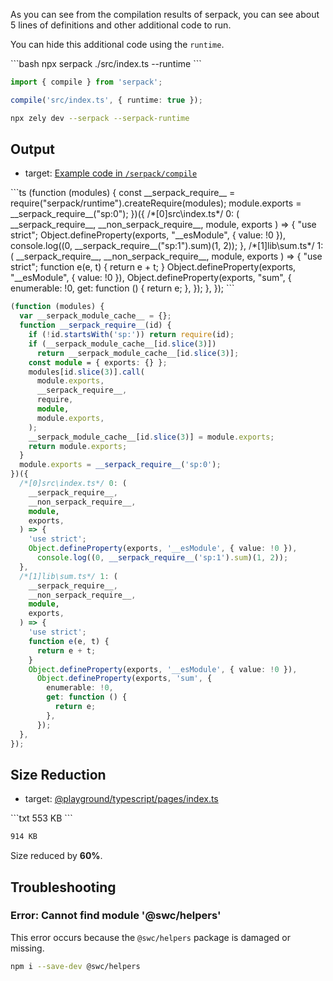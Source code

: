 As you can see from the compilation results of serpack, you can see about 5 lines of definitions and other additional code to run.

You can hide this additional code using the `runtime`.

<Tabs>
<TabItem id="CLI">
```bash
npx serpack ./src/index.ts --runtime
```

</TabItem>
<TabItem id="JavaScript">

```ts
import { compile } from 'serpack';

compile('src/index.ts', { runtime: true });
```

</TabItem>
<TabItem id="zely-cli">

```bash
npx zely dev --serpack --serpack-runtime
```

</TabItem>
</Tabs>

## Output

- target: [Example code in `/serpack/compile`](/serpack/compile)

<Tabs>
<TabItem id="Enable runtime">
```ts
(function (modules) {
  const __serpack_require__ = require("serpack/runtime").createRequire(modules);
  module.exports = __serpack_require__("sp:0");
})({
  /*[0]src\index.ts*/ 0: (
    __serpack_require__,
    __non_serpack_require__,
    module,
    exports
  ) => {
    "use strict";
    Object.defineProperty(exports, "__esModule", { value: !0 }),
      console.log((0, __serpack_require__("sp:1").sum)(1, 2));
  },
  /*[1]lib\sum.ts*/ 1: (
    __serpack_require__,
    __non_serpack_require__,
    module,
    exports
  ) => {
    "use strict";
    function e(e, t) {
      return e + t;
    }
    Object.defineProperty(exports, "__esModule", { value: !0 }),
      Object.defineProperty(exports, "sum", {
        enumerable: !0,
        get: function () {
          return e;
        },
      });
  },
});
```

</TabItem>
<TabItem id="Disable runtime">

```ts
(function (modules) {
  var __serpack_module_cache__ = {};
  function __serpack_require__(id) {
    if (!id.startsWith('sp:')) return require(id);
    if (__serpack_module_cache__[id.slice(3)])
      return __serpack_module_cache__[id.slice(3)];
    const module = { exports: {} };
    modules[id.slice(3)].call(
      module.exports,
      __serpack_require__,
      require,
      module,
      module.exports,
    );
    __serpack_module_cache__[id.slice(3)] = module.exports;
    return module.exports;
  }
  module.exports = __serpack_require__('sp:0');
})({
  /*[0]src\index.ts*/ 0: (
    __serpack_require__,
    __non_serpack_require__,
    module,
    exports,
  ) => {
    'use strict';
    Object.defineProperty(exports, '__esModule', { value: !0 }),
      console.log((0, __serpack_require__('sp:1').sum)(1, 2));
  },
  /*[1]lib\sum.ts*/ 1: (
    __serpack_require__,
    __non_serpack_require__,
    module,
    exports,
  ) => {
    'use strict';
    function e(e, t) {
      return e + t;
    }
    Object.defineProperty(exports, '__esModule', { value: !0 }),
      Object.defineProperty(exports, 'sum', {
        enumerable: !0,
        get: function () {
          return e;
        },
      });
  },
});
```

</TabItem>
</Tabs>

## Size Reduction

- target: [@playground/typescript/pages/index.ts](https://github.com/zely-js/zely/tree/zely4/playground/typescript)

<Tabs>
<TabItem id="Enable runtime">
```txt
553 KB
```

</TabItem>
<TabItem id="Disable runtime">

```txt
914 KB
```

</TabItem>
</Tabs>

Size reduced by **60%**.

## Troubleshooting

### Error: Cannot find module '@swc/helpers'

This error occurs because the `@swc/helpers` package is damaged or missing.

```bash
npm i --save-dev @swc/helpers
```
